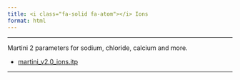 ```yaml
---
title: <i class="fa-solid fa-atom"></i> Ions
format: html
---
```


<hr>

Martini 2 parameters for sodium, chloride, calcium and more.

- [martini_v2.0_ions.itp](https://martini-library.s3.us-east-2.amazonaws.com/ff_parameters/martini2/ions/martini_v2.0_ions.itp) 

<hr>